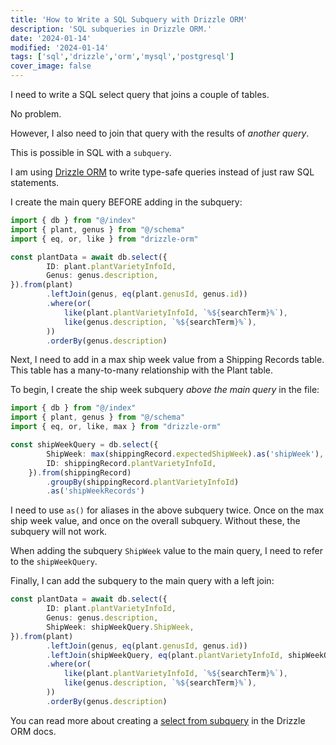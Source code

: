 ---
title: 'How to Write a SQL Subquery with Drizzle ORM'
description: 'SQL subqueries in Drizzle ORM.'
date: '2024-01-14'
modified: '2024-01-14'
tags: ['sql','drizzle','orm','mysql','postgresql']
cover_image: false
---

I need to write a SQL select query that joins a couple of tables. 

No problem. 

However, I also need to join that query with the results of _another query_. 

This is possible in SQL with a `subquery`. 

I am using [Drizzle ORM](https://orm.drizzle.team/) to write type-safe queries instead of just raw SQL statements. 

I create the main query BEFORE adding in the subquery: 
```ts
import { db } from "@/index"
import { plant, genus } from "@/schema"
import { eq, or, like } from "drizzle-orm"

const plantData = await db.select({
        ID: plant.plantVarietyInfoId,
        Genus: genus.description,
}).from(plant)
        .leftJoin(genus, eq(plant.genusId, genus.id))
        .where(or(
            like(plant.plantVarietyInfoId, `%${searchTerm}%`),
            like(genus.description, `%${searchTerm}%`),
        ))
        .orderBy(genus.description)
```
Next, I need to add in a max ship week value from a Shipping Records table. This table has a many-to-many relationship with the Plant table. 

To begin, I create the ship week subquery _above the main query_ in the file: 
```ts 
import { db } from "@/index"
import { plant, genus } from "@/schema"
import { eq, or, like, max } from "drizzle-orm"

const shipWeekQuery = db.select({
        ShipWeek: max(shippingRecord.expectedShipWeek).as('shipWeek'),
        ID: shippingRecord.plantVarietyInfoId,
    }).from(shippingRecord)
        .groupBy(shippingRecord.plantVarietyInfoId)
        .as('shipWeekRecords')
```

I need to use `as()` for aliases in the above subquery twice. Once on the max ship week value, and once on the overall subquery. Without these, the subquery will not work. 

When adding the subquery `ShipWeek` value to the main query, I need to refer to the `shipWeekQuery`.

Finally, I can add the subquery to the main query with a left join: 
```ts 
const plantData = await db.select({
        ID: plant.plantVarietyInfoId,
        Genus: genus.description,
        ShipWeek: shipWeekQuery.ShipWeek,
}).from(plant)
        .leftJoin(genus, eq(plant.genusId, genus.id))
        .leftJoin(shipWeekQuery, eq(plant.plantVarietyInfoId, shipWeekQuery.ID))
        .where(or(
            like(plant.plantVarietyInfoId, `%${searchTerm}%`),
            like(genus.description, `%${searchTerm}%`),
        ))
        .orderBy(genus.description)
```

You can read more about creating a [select from subquery](https://orm.drizzle.team/docs/select#select-from-subquery) in the Drizzle ORM docs.
